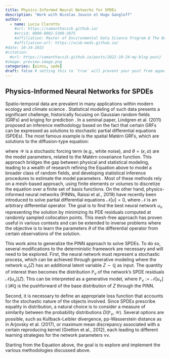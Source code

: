 ```yaml
---
title: Physics-Informed Neural Networks for SPDEs
description: "Work with Nicolas Jouvin et Hugo Gangloff"
author:
  - name: Lucia Clarotto
    #url: https://samanthacsik.github.io/
    #orcid: 0000-0002-5300-3075
    #affiliation: Master of Environmental Data Science Program @ The Bren School (UCSB) & The National Center for Ecological Analysis & Synthesis
    #affiliation-url: https://ucsb-meds.github.io/ 
#date: 10-24-2022
#citation: 
  #url: https://samanthacsik.github.io/posts/2022-10-24-my-blog-post/ 
#image: preview-image.png
categories: [pinns, spde] 
draft: false # setting this to `true` will prevent your post from appearing on your listing page until you're ready!
---
```


## Physics-Informed Neural Networks for SPDEs

Spatio-temporal data are prevalent in many applications within modern ecology and climate science . Statistical modeling of such data presents a significant challenge, historically focusing on Gaussian random fields (GRFs) and kriging for prediction . In a seminal paper, Lindgren et al. (2011) proposed an inference methodology based on the fact that certain GRFs can be expressed as solutions to stochastic partial differential equations (SPDEs). The most famous example is the spatial Matérn GRFs, which are solutions to the diffusion-type equation:

\begin{equation}
(\kappa^2-\Delta)^{\alpha/2} u = \mathcal{W},
\end{equation}

where $\mathcal{W}$ is a stochastic forcing term (e.g., white noise), and $\theta = (\kappa, \alpha)$ are the model parameters, related to the Matérn covariance function. This approach bridges the gap between physical and statistical modeling, leading to a wealth of research refining the Equation above to model a broader class of random fields, and developing statistical inference procedures to estimate the model parameters . Most of these methods rely on a mesh-based approach, using finite elements or volumes to discretize the equation over a finite set of basis functions. On the other hand, physics-informed neural networks (PINNs, Raissi et al., 2019) have recently been introduced to solve partial differential equations $\mathcal{N}[u] = 0$, where $\mathcal{N}$ is an arbitrary differential operator. The goal is to find the best neural network $u_\nu$ representing the solution by minimizing its PDE residuals computed at randomly sampled collocation points. This mesh-free approach has proven useful in various contexts and can be extended to inverse problems where the objective is to learn the parameters $\theta$ of the differential operator from certain observations of the solution.

This work aims to generalize the PINN approach to solve SPDEs. To do so, several modifications to the deterministic framework are necessary and will need to be explored. First, the neural network must represent a stochastic process, which can be achieved through generative modeling where the network $u_\nu(Z)$ has an additional latent variable $Z\sim \mathbb{Q}$ as input. The quantity of interest then becomes the distribution $\mathbb{P}_\nu$ of the network’s SPDE residuals $\mathcal{N}[u_\nu](Z)$. This can be interpreted as a generative model, where $\mathbb{P}_\nu := \mathcal{N}[u_\nu](\cdot) \# \mathbb{Q}$ is the pushforward of the base distribution of $Z$ through the PINN.

Second, it is necessary to define an appropriate loss function that accounts for the stochastic nature of the objects involved. Since SPDEs prescribe equality in distribution, a natural choice is to consider a measure of similarity between the probability distributions $D(\mathbb{P}_\nu, \mathcal{W})$. Several options are possible, such as Kullback-Leibler divergence, pp-Wasserstein distance as in Arjovsky et al. (2017), or maximum mean discrepancy associated with a certain reproducing kernel (Gretton et al., 2012), each leading to different learning strategies for the network parameters νν.

Starting from the Equation above, the goal is to explore and implement the various methodologies discussed above.

